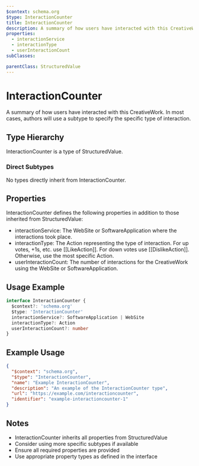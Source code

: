 ```yaml
---
$context: schema.org
$type: InteractionCounter
title: InteractionCounter
description: A summary of how users have interacted with this CreativeWork. In most cases, authors will use a subtype to specify the specific type of interaction.
properties:
  - interactionService
  - interactionType
  - userInteractionCount
subClasses:

parentClass: StructuredValue
---
```


# InteractionCounter

A summary of how users have interacted with this CreativeWork. In most cases, authors will use a subtype to specify the specific type of interaction.

## Type Hierarchy

InteractionCounter is a type of StructuredValue.

### Direct Subtypes

No types directly inherit from InteractionCounter.

## Properties

InteractionCounter defines the following properties in addition to those inherited from StructuredValue:

- interactionService: The WebSite or SoftwareApplication where the interactions took place.
- interactionType: The Action representing the type of interaction. For up votes, +1s, etc. use [[LikeAction]]. For down votes use [[DislikeAction]]. Otherwise, use the most specific Action.
- userInteractionCount: The number of interactions for the CreativeWork using the WebSite or SoftwareApplication.

## Usage Example

```typescript
interface InteractionCounter {
  $context?: 'schema.org'
  $type: 'InteractionCounter'
  interactionService?: SoftwareApplication | WebSite
  interactionType?: Action
  userInteractionCount?: number
}
```

## Example Usage

```json
{
  "$context": "schema.org",
  "$type": "InteractionCounter",
  "name": "Example InteractionCounter",
  "description": "An example of the InteractionCounter type",
  "url": "https://example.com/interactioncounter",
  "identifier": "example-interactioncounter-1"
}
```

## Notes

- InteractionCounter inherits all properties from StructuredValue
- Consider using more specific subtypes if available
- Ensure all required properties are provided
- Use appropriate property types as defined in the interface
